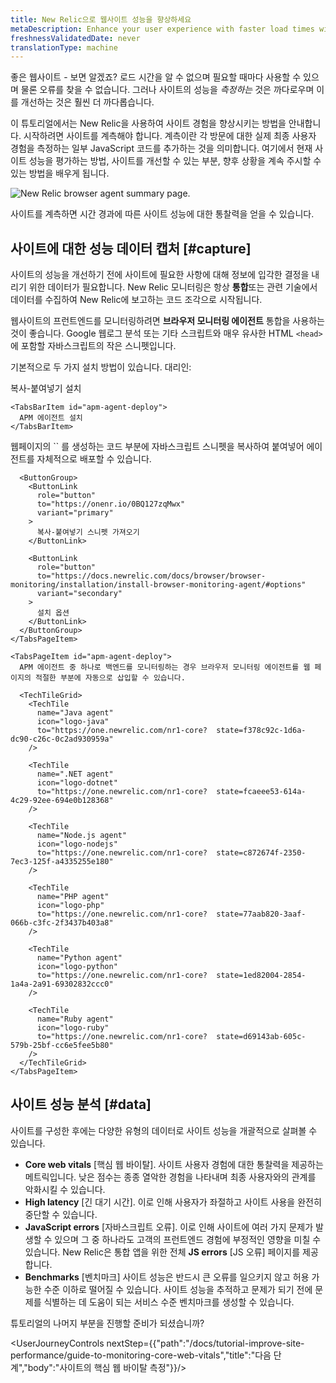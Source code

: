 ```yaml
---
title: New Relic으로 웹사이트 성능을 향상하세요
metaDescription: Enhance your user experience with faster load times with New Relic. This tutorial walks you through the first steps to improve your site performance.
freshnessValidatedDate: never
translationType: machine
---
```



좋은 웹사이트 - 보면 알겠죠? 로드 시간을 알 수 없으며 필요할 때마다 사용할 수 있으며 물론 오류를 찾을 수 없습니다. 그러나 사이트의 성능을 _측정하는_ 것은 까다로우며 이를 개선하는 것은 훨씬 더 까다롭습니다.

이 튜토리얼에서는 New Relic을 사용하여 사이트 경험을 향상시키는 방법을 안내합니다. 시작하려면 사이트를 계측해야 합니다. 계측이란 각 방문에 대한 실제 최종 사용자 경험을 측정하는 일부 JavaScript 코드를 추가하는 것을 의미합니다. 여기에서 현재 사이트 성능을 평가하는 방법, 사이트를 개선할 수 있는 부분, 향후 상황을 계속 주시할 수 있는 방법을 배우게 됩니다.

<img
  title="Improve your site with New Relic"
  alt="New Relic browser agent summary page."
  src={browserBrowserSummary}
/>

<figcaption>
  사이트를 계측하면 시간 경과에 따른 사이트 성능에 대한 통찰력을 얻을 수 있습니다.
</figcaption>

## 사이트에 대한 성능 데이터 캡처 [#capture]

사이트의 성능을 개선하기 전에 사이트에 필요한 사항에 대해 정보에 입각한 결정을 내리기 위한 데이터가 필요합니다. New Relic 모니터링은 항상 **통합**또는 관련 기술에서 데이터를 수집하여 New Relic에 보고하는 코드 조각으로 시작됩니다.

웹사이트의 프런트엔드를 모니터링하려면 **브라우저 모니터링 에이전트** 통합을 사용하는 것이 좋습니다. Google 웹로그 분석 또는 기타 스크립트와 매우 유사한 HTML `<head>`에 포함할 자바스크립트의 작은 스니펫입니다.

기본적으로 두 가지 설치 방법이 있습니다. <InlinePopover type="browser"/>대리인:

<Tabs>
  <TabsBar>
    <TabsBarItem id="js-snippet">
      복사-붙여넣기 설치
    </TabsBarItem>

    <TabsBarItem id="apm-agent-deploy">
      APM 에이전트 설치
    </TabsBarItem>
  </TabsBar>

  <TabsPages>
    <TabsPageItem id="js-snippet">
      웹페이지의 `<head>` 를 생성하는 코드 부분에 자바스크립트 스니펫을 복사하여 붙여넣어 에이전트를 자체적으로 배포할 수 있습니다.

      <ButtonGroup>
        <ButtonLink
          role="button"
          to="https://onenr.io/0BQ127zqMwx"
          variant="primary"
        >
          복사-붙여넣기 스니펫 가져오기
        </ButtonLink>

        <ButtonLink
          role="button"
          to="https://docs.newrelic.com/docs/browser/browser-monitoring/installation/install-browser-monitoring-agent/#options"
          variant="secondary"
        >
          설치 옵션
        </ButtonLink>
      </ButtonGroup>
    </TabsPageItem>

    <TabsPageItem id="apm-agent-deploy">
      APM 에이전트 중 하나로 백엔드를 모니터링하는 경우 브라우저 모니터링 에이전트를 웹 페이지의 적절한 부분에 자동으로 삽입할 수 있습니다.

      <TechTileGrid>
        <TechTile
          name="Java agent"
          icon="logo-java"
          to="https://one.newrelic.com/nr1-core?  state=f378c92c-1d6a-dc90-c26c-0c2ad930959a"
        />

        <TechTile
          name=".NET agent"
          icon="logo-dotnet"
          to="https://one.newrelic.com/nr1-core?  state=fcaeee53-614a-4c29-92ee-694e0b128368"
        />

        <TechTile
          name="Node.js agent"
          icon="logo-nodejs"
          to="https://one.newrelic.com/nr1-core?  state=c872674f-2350-7ec3-125f-a4335255e180"
        />

        <TechTile
          name="PHP agent"
          icon="logo-php"
          to="https://one.newrelic.com/nr1-core?  state=77aab820-3aaf-066b-c3fc-2f3437b403a8"
        />

        <TechTile
          name="Python agent"
          icon="logo-python"
          to="https://one.newrelic.com/nr1-core?  state=1ed82004-2854-1a4a-2a91-69302832ccc0"
        />

        <TechTile
          name="Ruby agent"
          icon="logo-ruby"
          to="https://one.newrelic.com/nr1-core?  state=d69143ab-605c-579b-25bf-cc6e5fee5b80"
        />
      </TechTileGrid>
    </TabsPageItem>
  </TabsPages>
</Tabs>

## 사이트 성능 분석 [#data]

사이트를 구성한 후에는 다양한 유형의 데이터로 사이트 성능을 개괄적으로 살펴볼 수 있습니다.

* **Core web vitals** \[핵심 웹 바이탈]. 사이트 사용자 경험에 대한 통찰력을 제공하는 메트릭입니다. 낮은 점수는 종종 열악한 경험을 나타내며 최종 사용자와의 관계를 악화시킬 수 있습니다.
* **High latency** \[긴 대기 시간]. 이로 인해 사용자가 좌절하고 사이트 사용을 완전히 중단할 수 있습니다.
* **JavaScript errors** \[자바스크립트 오류]. 이로 인해 사이트에 여러 가지 문제가 발생할 수 있으며 그 중 하나라도 고객의 프런트엔드 경험에 부정적인 영향을 미칠 수 있습니다. New Relic은 통합 앱을 위한 전체 **JS errors** \[JS 오류] 페이지를 제공합니다.
* **Benchmarks** \[벤치마크] 사이트 성능은 반드시 큰 오류를 일으키지 않고 허용 가능한 수준 이하로 떨어질 수 있습니다. 사이트 성능을 추적하고 문제가 되기 전에 문제를 식별하는 데 도움이 되는 서비스 수준 벤치마크를 생성할 수 있습니다.

튜토리얼의 나머지 부분을 진행할 준비가 되셨습니까?

<UserJourneyControls nextStep={{"path":"/docs/tutorial-improve-site-performance/guide-to-monitoring-core-web-vitals","title":"다음 단계","body":"사이트의 핵심 웹 바이탈 측정"}}/>